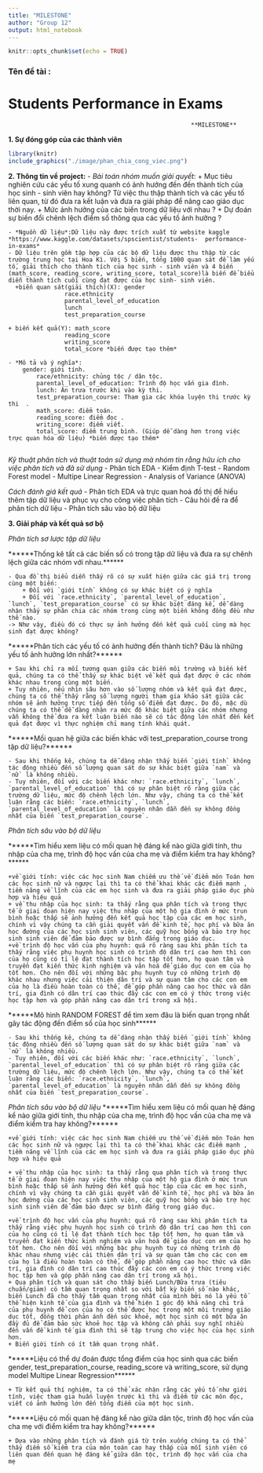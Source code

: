 ```yaml
---
title: "MILESTONE"
author: "Group 12"
output: html_notebook
---
```

```r
knitr::opts_chunk$set(echo = TRUE)
```

### Tên đề tài :
#                        Students Performance in Exams

                                                        **MILESTONE**
**1. Sự đóng góp của các thành viên**
```r
library(knitr)
include_graphics("./image/phan_chia_cong_viec.png")
```

**2. Thông tin về project:**
  - *Bài toán nhóm muốn giải quyết*:
    + Mục tiêu nghiên cứu các yếu tố xung quanh có ảnh hướng đến đến thành tích của học sinh - sinh viên hay không? Từ việc thu thập thành tích và các yếu tố liên quan, từ đó đưa ra kết luận và đưa ra giải pháp để nâng cao giáo dục thời nay.
    + Mức ảnh hưởng của các biến trong dữ liệu với nhau ?
    + Dự đoán sự biến đổi chênh lệch điểm số thông qua các yếu tố ảnh hưởng ?

	- *Nguồn dữ liệu*:Dữ liệu này được trích xuất từ website kaggle                                *https://www.kaggle.com/datasets/spscientist/students-  performance-in-exams* 
	- Dữ liệu trên gồm tập hợp của các bộ dữ liệu được thu thập từ các trường trung học tại Hoa Kì. Với 5 biến, tổng 1000 quan sát để làm yếu tố, giải thích cho thành tích của học sinh - sinh viên và 4 biến (math_score, reading_score, writing_score, total_score)là biến để biểu diễn thành tích cuối cùng đạt được của học sinh- sinh viên.
	  +biến quan sát(giải thích)(X): gender
                    race.ethnicity
                    parental_level_of_education
                    lunch
                    test_preparation_course
                    
    + biến kết quả(Y): math_score
                    reading_score
                    writing_score
                    total_score *biến được tạo thêm*
                    
	- *Mô tả và ý nghĩa*:
	    gender: giới tính.                        
			race/ethnicity: chủng tộc / dân tộc.               
			parental_level_of_education: Trình độ học vấn gia đình.
			lunch: Ăn trưa trước khi vào kỳ thi.
			test_preparation_course: Tham gia các khóa luyện thi trước kỳ thi  .      
			math_score: điểm toán.               
			reading_score: điểm đọc .                 
			writing_score: điểm viết.
			total_score: điểm trung bình. (Giúp dễ dàng hơn trong việc trực quan hóa dữ liệu) *biến được tạo thêm*
			

*Kỹ thuật phân tích và thuật toán sử dụng mà nhóm tin rằng hữu ích cho việc phân tích và đã sử dụng*
  - Phân tích EDA
  - Kiểm định T-test
  - Random Forest model
  - Multipe Linear Regression 
  -  Analysis of Variance (ANOVA)
  
*Cách đánh giá kết quả*
 - Phân tích EDA và trực quan hoá đồ thị để hiểu thêm tập dữ liệu và phục vụ cho công việc phân tích
 - Câu hỏi đề ra để phân tích dữ liệu
 - Phân tích sâu vào bộ dữ liệu 
 
 
 **3. Giải pháp và kết quả sơ bộ**
 
  *Phân tích sơ lược tập dữ liệu*
 
 ******Thống kê tất cả các biến số có trong tập dữ liệu và đưa ra sự chênh lệch giữa các nhóm với nhau.******
 
    - Qua đồ thị biểu diễn thấy rõ có sự xuất hiện giữa các giá trị trong cùng một biến:
        + Đối với `giới tính` không có sự khác biệt có ý nghĩa
        + Đối với `race.ethnicity`, `parental_level_of_education`, `lunch`, `test_preparation_course` có sự khác biệt đáng kể, dễ dàng nhận thấy sự phân chia các nhóm trong cùng một biến không đồng đều như thế nào.
    -> Như vậy, điều đó có thực sự ảnh hưởng đến kết quả cuối cùng mà học sinh đạt được không? 
 
 
******Phân tích các yếu tố có ảnh hưởng đến thành tích? Đâu là những yếu tố ảnh hưởng lớn nhất?******

    + Sau khi chỉ ra mối tương quan giữa các biến môi trường và biến kết quả, chúng ta có thể thấy sự khác biệt về kết quả đạt được ở các nhóm khác nhau trong cùng một biến.
    + Tuy nhiên, nếu nhìn sâu hơn vào số lượng nhóm và kết quả đạt được, chúng ta có thể thấy rằng số lượng người tham gia khảo sát giữa các nhóm sẽ ảnh hưởng trực tiếp đến tổng số điểm đạt được. Do đó, mặc dù chúng ta có thể dễ dàng nhận ra mức độ khác biệt giữa các nhóm nhưng vẫn không thể đưa ra kết luận biến nào sẽ có tác động lớn nhất đến kết quả đạt được vì thực nghiệm chỉ mang tính khái quát.

******Mối quan hệ giữa các biến khác với test_preparation_course trong tập dữ liệu?******

    - Sau khi thống kê, chúng ta dễ dàng nhận thấy biến `giới tính` không tác động nhiều đến số lượng quan sát do sự khác biệt giữa `nam` và `nữ` là không nhiều.
    - Tuy nhiên, đối với các biến khác như: `race.ethnicity`, `lunch`, `parental_level_of_education` thì có sự phân biệt rõ ràng giữa các trường dữ liệu, mức độ chênh lệch lớn. Như vậy, chúng ta có thể kết luận rằng các biến: `race.ethnicity`, `lunch`, `parental_level_of_education` là nguyên nhân dẫn đến sự không đồng nhất của biến `test_preparation_course`.
 
  *Phân tích sâu vào bộ dữ liệu*

******Tìm hiểu xem liệu có mối quan hệ đáng kể nào giữa giới tính, thu nhập của cha mẹ, trình độ học vấn của cha mẹ và điểm kiểm tra hay không?******

    +về giới tính: việc các học sinh Nam chiếm ưu thế về điểm môn Toán hơn các học sinh nữ và ngược lại thì ta có thể khai khác các điểm mạnh , tiềm năng về lĩnh của các em học sinh và đưa ra giải pháp giáo dục phù hợp và hiệu quả
    + về thu nhập của học sinh: ta thấy rằng qua phân tích và trong thực tế ở giai đoạn hiện nay việc thu nhập của một hộ gia đình ở mức trun bình hoặc thấp sẽ ảnh hưởng đến kết quả học tập của các em học sinh, chính vì vậy chúng ta cần giải quyết vấn đề kinh tế, học phí và bữa ăn học đường của các học sinh sinh viên, các quỹ học bổng và bảo trợ học sinh sinh viên để đảm bảo được sự bình đẳng trong giáo dục.
    +về trình độ học vấn của phụ huynh: quá rõ ràng sau khi phân tích ta thấy rằng việc phụ huynh học sinh có trình độ dân trí cao hơn thì con của họ cũng có tỉ lệ đạt thành tích học tập tốt hơn, họ quan tâm và truyền đạt kiến thức kinh nghiệm và văn hoá để giáo dục con em của họ tốt hơn. Cho nên đối với những bậc phụ huynh tuy có những trình độ khác nhau nhưng việc cải thiện dân trí và sự quan tâm cho các con em của họ là điều hoàn toàn có thể, để góp phần nâng cao học thức và dân trí, gia đình có dân trí cao thúc đẩy các con em có ý thức trong việc học tập hơn và góp phần nâng cao dân trí trong xã hội.
    
******Mô hình RANDOM FOREST để tìm xem đâu là biến quan trọng nhất gây tác động đến điểm số của học sinh******

    - Sau khi thống kê, chúng ta dễ dàng nhận thấy biến `giới tính` không tác động nhiều đến số lượng quan sát do sự khác biệt giữa `nam` và `nữ` là không nhiều.
    - Tuy nhiên, đối với các biến khác như: `race.ethnicity`, `lunch`, `parental_level_of_education` thì có sự phân biệt rõ ràng giữa các trường dữ liệu, mức độ chênh lệch lớn. Như vậy, chúng ta có thể kết luận rằng các biến: `race.ethnicity`, `lunch`, `parental_level_of_education` là nguyên nhân dẫn đến sự không đồng nhất của biến `test_preparation_course`.
 
  *Phân tích sâu vào bộ dữ liệu*
******Tìm hiểu xem liệu có mối quan hệ đáng kể nào giữa giới tính, thu nhập của cha mẹ, trình độ học vấn của cha mẹ và điểm kiểm tra hay không?******

    +về giới tính: việc các học sinh Nam chiếm ưu thế về điểm môn Toán hơn các học sinh nữ và ngược lại thì ta có thể khai khác các điểm mạnh , tiềm năng về lĩnh của các em học sinh và đưa ra giải pháp giáo dục phù hợp và hiệu quả
    
    + về thu nhập của học sinh: ta thấy rằng qua phân tích và trong thực tế ở giai đoạn hiện nay việc thu nhập của một hộ gia đình ở mức trun bình hoặc thấp sẽ ảnh hưởng đến kết quả học tập của các em học sinh, chính vì vậy chúng ta cần giải quyết vấn đề kinh tế, học phí và bữa ăn học đường của các học sinh sinh viên, các quỹ học bổng và bảo trợ học sinh sinh viên để đảm bảo được sự bình đẳng trong giáo dục.
    
    +về trình độ học vấn của phụ huynh: quá rõ ràng sau khi phân tích ta thấy rằng việc phụ huynh học sinh có trình độ dân trí cao hơn thì con của họ cũng có tỉ lệ đạt thành tích học tập tốt hơn, họ quan tâm và truyền đạt kiến thức kinh nghiệm và văn hoá để giáo dục con em của họ tốt hơn. Cho nên đối với những bậc phụ huynh tuy có những trình độ khác nhau nhưng việc cải thiện dân trí và sự quan tâm cho các con em của họ là điều hoàn toàn có thể, để góp phần nâng cao học thức và dân trí, gia đình có dân trí cao thúc đẩy các con em có ý thức trong việc học tập hơn và góp phần nâng cao dân trí trong xã hội.
    + Qua phân tích và quan sát cho thấy biến Lunch/Bữa trưa (tiêu chuẩn/giảm) có tầm quan trọng nhất so với bất kỳ biến số nào khác, biến Lunch đã cho thấy tầm quan trọng nhất của mình bởi nó là yếu tố thể hiện kinh tế của gia đình và thể hiện 1 góc độ khả năng chi trả của phụ huynh để con của họ có thể được học trong một môi trường giáo dục tốt, đồng thời phản ánh đến sức khoẻ, một học sinh có một bữa ăn đầy đủ để đảm bảo sức khoẻ học tập và không cần phải suy nghĩ nhiều đến vấn đề kinh tế gia đình thì sẽ tập trung cho việc học của học sinh hơn. 
    + Biến giới tính có ít tầm quan trọng nhất.
    
******Liệu có thể dự đoán được tổng điểm của học sinh qua các biến gender, test_preparation_course, reading_score và writing_score, sử dụng model Multipe Linear Regression******

    + Từ kết quả thí nghiệm, ta có thể xác nhận rằng các yếu tố như giới tính, việc tham gia huấn luyện trước kì thi và điểm từ các môn đọc, viết có ảnh hưởng lớn đến tổng điểm của một học sinh.
  
******Liệu có mối quan hệ đáng kể nào giữa dân tộc, trình độ học vấn của cha mẹ với điểm kiểm tra hay không?******

    + Dựa vào những phân tích và đánh giá từ trên xuống chúng ta có thể thấy điểm số kiểm tra của môn toán cao hay thấp của mỗi sinh viên có liên quan đến quan hệ đáng kể giữa dân tộc, trình độ học vấn của cha mẹ
    